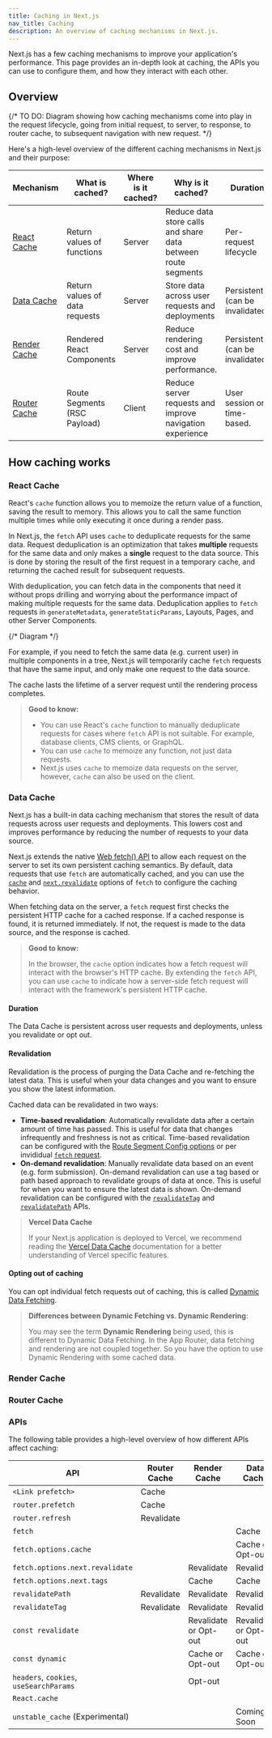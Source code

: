 ```yaml
---
title: Caching in Next.js
nav_title: Caching
description: An overview of caching mechanisms in Next.js.
---
```


Next.js has a few caching mechanisms to improve your application's performance. This page provides an in-depth look at caching, the APIs you can use to configure them, and how they interact with each other.

## Overview

{/* TO DO: Diagram showing how caching mechanisms come into play in the request lifecycle, going from  initial request, to server, to response, to router cache, to subsequent navigation with new request. */}

Here's a high-level overview of the different caching mechanisms in Next.js and their purpose:

| Mechanism                     | What is cached?                | Where is it cached? | Why is it cached?                                             | Duration                        |
| ----------------------------- | ------------------------------ | ------------------- | ------------------------------------------------------------- | ------------------------------- |
| [React Cache](#react-cache)   | Return values of functions     | Server              | Reduce data store calls and share data between route segments | Per-request lifecycle           |
| [Data Cache](#data-cache)     | Return values of data requests | Server              | Store data across user requests and deployments               | Persistent (can be invalidated) |
| [Render Cache](#render-cache) | Rendered React Components      | Server              | Reduce rendering cost and improve performance.                | Persistent (can be invalidated) |
| [Router Cache](#router-cache) | Route Segments (RSC Payload)   | Client              | Reduce server requests and improve navigation experience      | User session or time-based.     |

## How caching works

### React Cache

React's `cache` function allows you to memoize the return value of a function, saving the result to memory. This allows you to call the same function multiple times while only executing it once during a render pass.

In Next.js, the `fetch` API uses `cache` to deduplicate requests for the same data. Request deduplication is an optimization that takes **multiple** requests for the same data and only makes a **single** request to the data source. This is done by storing the result of the first request in a temporary cache, and returning the cached result for subsequent requests.

With deduplication, you can fetch data in the components that need it without props drilling and worrying about the performance impact of making multiple requests for the same data. Deduplication applies to `fetch` requests in `generateMetadata`, `generateStaticParams`, Layouts, Pages, and other Server Components.

{/* Diagram */}

For example, if you need to fetch the same data (e.g. current user) in multiple components in a tree, Next.js will temporarily cache `fetch` requests that have the same input, and only make one request to the data source.

The cache lasts the lifetime of a server request until the rendering process completes.

> **Good to know:**
>
> - You can use React's `cache` function to manually deduplicate requests for cases where `fetch` API is not suitable. For example, database clients, CMS clients, or GraphQL.
> - You can use `cache` to memoize any function, not just data requests.
> - Next.js uses `cache` to memoize data requests on the server, however, `cache` can also be used on the client.

### Data Cache

Next.js has a built-in data caching mechanism that stores the result of data requests across user requests and deployments. This lowers cost and improves performance by reducing the number of requests to your data source.

Next.js extends the native [Web fetch() API]() to allow each request on the server to set its own persistent caching semantics. By default, data requests that use `fetch` are automatically cached, and you can use the [`cache`]() and [`next.revalidate`]() options of `fetch` to configure the caching behavior.

When fetching data on the server, a `fetch` request first checks the persistent HTTP cache for a cached response. If a cached response is found, it is returned immediately. If not, the request is made to the data source, and the response is cached.

> **Good to know:**
>
> In the browser, the `cache` option indicates how a fetch request will interact with the browser's HTTP cache. By extending the `fetch` API, you can use `cache` to indicate how a server-side fetch request will interact with the framework's persistent HTTP cache.

#### Duration

The Data Cache is persistent across user requests and deployments, unless you revalidate or opt out.

#### Revalidation

Revalidation is the process of purging the Data Cache and re-fetching the latest data. This is useful when your data changes and you want to ensure you show the latest information.

Cached data can be revalidated in two ways:

- **Time-based revalidation**: Automatically revalidate data after a certain amount of time has passed. This is useful for data that changes infrequently and freshness is not as critical. Time-based revalidation can be configured with the [Route Segment Config options]() or per invididual [`fetch` request]().
- **On-demand revalidation**: Manually revalidate data based on an event (e.g. form submission). On-demand revalidation can use a tag based or path based approach to revalidate groups of data at once. This is useful for when you want to ensure the latest data is shown. On-demand revalidation can be configured with the [`revalidateTag`]() and [`revalidatePath`]() APIs.

> **Vercel Data Cache**
>
> If your Next.js application is deployed to Vercel, we recommend reading the [Vercel Data Cache](https://vercel.com/docs/infrastructure/data-cache) documentation for a better understanding of Vercel specific features.

#### Opting out of caching

You can opt individual fetch requests out of caching, this is called [Dynamic Data Fetching]().

> **Differences between Dynamic Fetching vs. Dynamic Rendering**:
>
> You may see the term **Dynamic Rendering** being used, this is different to Dynamic Data Fetching. In the App Router, data fetching and rendering are not coupled together. So you have the option to use Dynamic Rendering with some cached data.

### Render Cache

### Router Cache

### APIs

The following table provides a high-level overview of how different APIs affect caching:

| API                                     | Router Cache | Render Cache          | Data Cache            | React Cache |
| --------------------------------------- | ------------ | --------------------- | --------------------- | ----------- |
| `<Link prefetch>`                       | Cache        |                       |                       |             |
| `router.prefetch`                       | Cache        |                       |                       |             |
| `router.refresh`                        | Revalidate   |                       |                       |             |
| `fetch`                                 |              |                       | Cache                 | Cache       |
| `fetch.options.cache`                   |              |                       | Cache or Opt-out      |             |
| `fetch.options.next.revalidate`         |              | Revalidate            | Revalidate            |             |
| `fetch.options.next.tags`               |              | Cache                 | Cache                 |             |
| `revalidatePath`                        | Revalidate   | Revalidate            | Revalidate            |             |
| `revalidateTag`                         | Revalidate   | Revalidate            | Revalidate            |             |
| `const revalidate`                      |              | Revalidate or Opt-out | Revalidate or Opt-out |             |
| `const dynamic`                         |              | Cache or Opt-out      | Cache or Opt-out      |             |
| `headers`, `cookies`, `useSearchParams` |              | Opt-out               |                       |             |
| `React.cache`                           |              |                       |                       | Cache       |
| `unstable_cache` (Experimental)         |              |                       | Coming Soon           |             |

